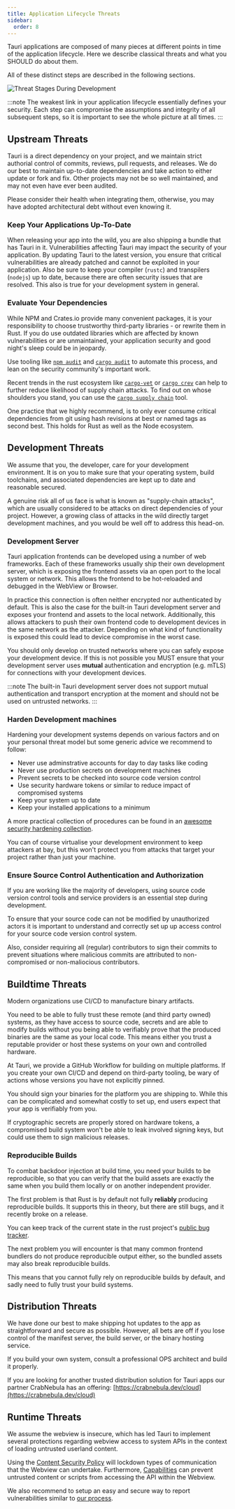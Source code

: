 ```yaml
---
title: Application Lifecycle Threats
sidebar:
  order: 8
---
```


Tauri applications are composed of many pieces at different points in time of the application lifecycle.
Here we describe classical threats and what you SHOULD do about them.

All of these distinct steps are described in the following sections.

![Threat Stages During Development](@assets/concept/application-flow-simple.svg)

:::note
The weakest link in your application lifecycle essentially defines your security.
Each step can compromise the assumptions and integrity of all subsequent steps,
so it is important to see the whole picture at all times.
:::

## Upstream Threats

Tauri is a direct dependency on your project, and we maintain strict authorial control
of commits, reviews, pull requests, and releases.
We do our best to maintain up-to-date dependencies and take action to either update
or fork and fix. Other projects may not be so well maintained, and may not even
have ever been audited.

Please consider their health when integrating them, otherwise, you may have adopted
architectural debt without even knowing it.

### Keep Your Applications Up-To-Date

When releasing your app into the wild, you are also shipping a bundle that has Tauri in it.
Vulnerabilities affecting Tauri may impact the security of your application.
By updating Tauri to the latest version, you ensure that critical vulnerabilities
are already patched and cannot be exploited in your application.
Also be sure to keep your compiler (`rustc`) and transpilers (`nodejs`) up to date,
because there are often security issues that are resolved.
This also is true for your development system in general.

### Evaluate Your Dependencies

While NPM and Crates.io provide many convenient packages,
it is your responsibility to choose trustworthy third-party libraries - or
rewrite them in Rust. If you do use outdated libraries which are affected by
known vulnerabilities or are unmaintained, your application security and good
night's sleep could be in jeopardy.

Use tooling like [`npm audit`](https://docs.npmjs.com/cli/v10/commands/npm-audit)
and [`cargo audit`](https://crates.io/crates/cargo-audit) to automate this process,
and lean on the security community's important work.

Recent trends in the rust ecosystem like [`cargo-vet`](https://github.com/mozilla/cargo-vet)
or [`cargo crev`](https://github.com/crev-dev/cargo-crev) can
help to further reduce likelihood of supply chain attacks.
To find out on whose shoulders you stand, you can use the [`cargo supply chain`](https://github.com/rust-secure-code/cargo-supply-chain)
tool.

One practice that we highly recommend, is to only ever consume critical dependencies
from git using hash revisions at best or named tags as second best.
This holds for Rust as well as the Node ecosystem.

## Development Threats

We assume that you, the developer, care for your development environment.
It is on you to make sure that your operating system, build toolchains, and
associated dependencies are kept up to date and reasonable secured.

A genuine risk all of us face is what is known as "supply-chain attacks",
which are usually considered to be attacks on direct dependencies of your project.
However, a growing class of attacks in the wild directly target development machines,
and you would be well off to address this head-on.

### Development Server

Tauri application frontends can be developed using a number of web frameworks.
Each of these frameworks usually ship their own development server, which is exposing
the frontend assets via an open port to the local system or network.
This allows the frontend to be hot-reloaded and debugged in the WebView or Browser. 

In practice this connection is often neither encrypted nor authenticated by default.
This is also the case for the built-in Tauri development server and exposes your
frontend and assets to the local network. Additionally, this allows attackers
to push their own frontend code to development devices in the same network as the attacker.
Depending on what kind of functionality is exposed this could lead to device compromise
in the worst case.

You should only develop on trusted networks where you can safely expose your
development device. If this is not possible you MUST ensure that your development
server uses **mutual** authentication and encryption (e.g. mTLS) for connections
with your development devices. 

:::note
The built-in Tauri development server does not support
mutual authentication and transport encryption at the moment and should not be used on untrusted networks.
:::

### Harden Development machines

Hardening your development systems depends on various factors and on your personal
threat model but some generic advice we recommend to follow:

- Never use adminstrative accounts for day to day tasks like coding
- Never use production secrets on development machines
- Prevent secrets to be checked into source code version control
- Use security hardware tokens or similar to reduce impact of compromised systems
- Keep your system up to date
- Keep your installed applications to a minimum

A more practical collection of procedures can be found
in an [awesome security hardening collection](https://github.com/decalage2/awesome-security-hardening).

You can of course virtualise your development environment to keep attackers at bay,
but this won't protect you from attacks that target your project rather than just your machine.

### Ensure Source Control Authentication and Authorization

If you are working like the majority of developers, using source code version control tools and
service providers is an essential step during development.

To ensure that your source code can not be modified by unauthorized actors it is important
to understand and correctly set up up access control for your source code version control system.

Also, consider requiring all (regular) contributors to sign their commits to prevent situations where malicious
commits are attributed to non-compromised or non-maliocious contributors.

## Buildtime Threats

Modern organizations use CI/CD to manufacture binary artifacts.

You need to be able to fully trust these remote (and third party owned) systems,
as they have access to source code, secrets and are able to modify builds without
you being able to verifiably prove that the produced binaries are the same as your local code.
This means either you trust a reputable provider or host these systems on your own and controlled
hardware.

At Tauri, we provide a GitHub Workflow for building on multiple platforms.
If you create your own CI/CD and depend on third-party tooling, be wary of actions
whose versions you have not explicitly pinned.

You should sign your binaries for the platform you are shipping to.
While this can be complicated and somewhat costly to set up, end users expect that your
app is verifiably from you.

If cryptographic secrets are properly stored on hardware tokens,
a compromised build system won't be able to leak involved signing keys,
but could use them to sign malicious releases.

### Reproducible Builds

To combat backdoor injection at build time, you need your builds to be reproducible,
so that you can verify that the build assets are exactly the same when you build them
locally or on another independent provider.

The first problem is that Rust is by default not fully **reliably** producing reproducible
builds. It supports this in theory, but there are still bugs, and it recently broke on a release.

You can keep track of the current state in the rust project's
[public bug tracker](https://github.com/rust-lang/rust/labels/A-reproducibility).

The next problem you will encounter is that many common frontend bundlers do not produce
reproducible output either, so the bundled assets may also break reproducible builds.

This means that you cannot fully rely on reproducible builds by default, and
sadly need to fully trust your build systems.

## Distribution Threats

We have done our best to make shipping hot updates to the app as
straightforward and secure as possible.
However, all bets are off if you lose control of the manifest server,
the build server, or the binary hosting service.

If you build your own system, consult a professional OPS architect and build it properly.

If you are looking for another trusted distribution solution for Tauri apps
our partner CrabNebula has an offering: [https://crabnebula.dev/cloud](https://crabnebula.dev/cloud)

## Runtime Threats

We assume the webview is insecure, which has led Tauri to implement several protections
regarding webview access to system APIs in the context of loading untrusted userland content.

Using the [Content Security Policy](/security/csp/) will lockdown types of
communication that the Webview can undertake.
Furthermore, [Capabilities](/security/capabilities/) can prevent untrusted content or scripts from accessing
the API within the Webview.

We also recommend to setup an easy and secure way to report vulnerabilities similar to
[our process](/security#coordinated-disclosure).
